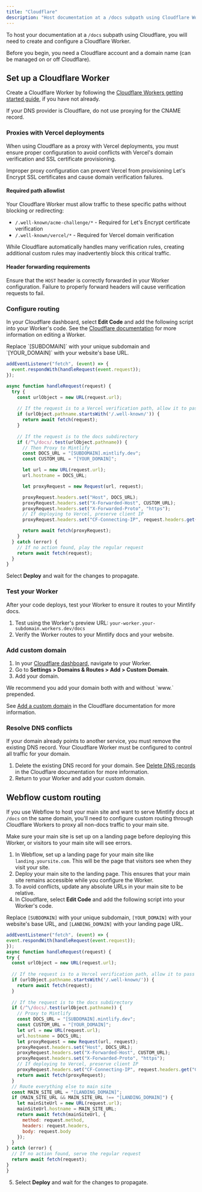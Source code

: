 ```yaml
---
title: "Cloudflare"
description: "Host documentation at a /docs subpath using Cloudflare Workers"
---
```



To host your documentation at a `/docs` subpath using Cloudflare, you will need to create and configure a Cloudflare Worker.

<Info>
  Before you begin, you need a Cloudflare account and a domain name (can be managed on or off Cloudflare).
</Info>

## Set up a Cloudflare Worker

Create a Cloudflare Worker by following the [Cloudflare Workers getting started guide](https://developers.cloudflare.com/workers/get-started/dashboard/), if you have not already.

<Warning>
  If your DNS provider is Cloudflare, do not use proxying for the CNAME record.
</Warning>

### Proxies with Vercel deployments

When using Cloudflare as a proxy with Vercel deployments, you must ensure proper configuration to avoid conflicts with Vercel's domain verification and SSL certificate provisioning.

Improper proxy configuration can prevent Vercel from provisioning Let's Encrypt SSL certificates and cause domain verification failures.

#### Required path allowlist

Your Cloudflare Worker must allow traffic to these specific paths without blocking or redirecting:

- `/.well-known/acme-challenge/*` - Required for Let's Encrypt certificate verification
- `/.well-known/vercel/*` - Required for Vercel domain verification

While Cloudflare automatically handles many verification rules, creating additional custom rules may inadvertently block this critical traffic.

#### Header forwarding requirements

Ensure that the `HOST` header is correctly forwarded in your Worker configuration. Failure to properly forward headers will cause verification requests to fail.

### Configure routing

In your Cloudflare dashboard, select **Edit Code** and add the following script into your Worker's code. See the [Cloudflare documentation](https://developers.cloudflare.com/workers-ai/get-started/dashboard/#development) for more information on editing a Worker.

<Tip>
  Replace `[SUBDOMAIN]` with your unique subdomain and `[YOUR_DOMAIN]` with your website's base URL.
</Tip>

```javascript
addEventListener("fetch", (event) => {
  event.respondWith(handleRequest(event.request));
});

async function handleRequest(request) {
  try {
    const urlObject = new URL(request.url);
    
    // If the request is to a Vercel verification path, allow it to pass through
    if (urlObject.pathname.startsWith('/.well-known/')) {
      return await fetch(request);
    }
    
    // If the request is to the docs subdirectory
    if (/^\/docs/.test(urlObject.pathname)) {
      // Then Proxy to Mintlify
      const DOCS_URL = "[SUBDOMAIN].mintlify.dev";
      const CUSTOM_URL = "[YOUR_DOMAIN]";

      let url = new URL(request.url);
      url.hostname = DOCS_URL;

      let proxyRequest = new Request(url, request);

      proxyRequest.headers.set("Host", DOCS_URL);
      proxyRequest.headers.set("X-Forwarded-Host", CUSTOM_URL);
      proxyRequest.headers.set("X-Forwarded-Proto", "https");
      // If deploying to Vercel, preserve client IP
      proxyRequest.headers.set("CF-Connecting-IP", request.headers.get("CF-Connecting-IP"));

      return await fetch(proxyRequest);
    }
  } catch (error) {
    // If no action found, play the regular request
    return await fetch(request);
  }
}
```

Select **Deploy** and wait for the changes to propagate.

<Propagating />

### Test your Worker

After your code deploys, test your Worker to ensure it routes to your Mintlify docs.

1. Test using the Worker's preview URL: `your-worker.your-subdomain.workers.dev/docs`
2. Verify the Worker routes to your Mintlify docs and your website.

### Add custom domain

1. In your [Cloudflare dashboard](https://dash.cloudflare.com/), navigate to your Worker.
2. Go to **Settings > Domains & Routes > Add > Custom Domain**.
3. Add your domain. 

<Tip>
  We recommend you add your domain both with and without `www.` prepended.
</Tip>

See [Add a custom domain](https://developers.cloudflare.com/workers/configuration/routing/custom-domains/#add-a-custom-domain) in the Cloudflare documentation for more information. 

### Resolve DNS conflicts

If your domain already points to another service, you must remove the existing DNS record. Your Cloudflare Worker must be configured to control all traffic for your domain.

1. Delete the existing DNS record for your domain. See [Delete DNS records](https://developers.cloudflare.com/dns/manage-dns-records/how-to/create-dns-records/#delete-dns-records) in the Cloudflare documentation for more information.
2. Return to your Worker and add your custom domain.

## Webflow custom routing
If you use Webflow to host your main site and want to serve Mintlify docs at `/docs` on the same domain, you'll need to configure custom routing through Cloudflare Workers to proxy all non-docs traffic to your main site.

<Warning>
  Make sure your main site is set up on a landing page before deploying this Worker, or visitors to your main site will see errors.
</Warning>

1. In Webflow, set up a landing page for your main site like `landing.yoursite.com`. This will be the page that visitors see when they visit your site.
2. Deploy your main site to the landing page. This ensures that your main site remains accessible while you configure the Worker.
3. To avoid conflicts, update any absolute URLs in your main site to be relative.
4. In Cloudflare, select **Edit Code** and add the following script into your Worker's code.

  <Tip> Replace `[SUBDOMAIN]` with your unique subdomain, `[YOUR_DOMAIN]` with your website's base URL, and `[LANDING_DOMAIN]` with your landing page URL. </Tip>

  ```javascript
  addEventListener("fetch", (event) => {
  event.respondWith(handleRequest(event.request));
  });
  async function handleRequest(request) {
  try {
    const urlObject = new URL(request.url);
    
    // If the request is to a Vercel verification path, allow it to pass through
    if (urlObject.pathname.startsWith('/.well-known/')) {
      return await fetch(request);
    }
    
    // If the request is to the docs subdirectory
    if (/^\/docs/.test(urlObject.pathname)) {
      // Proxy to Mintlify
      const DOCS_URL = "[SUBDOMAIN].mintlify.dev";
      const CUSTOM_URL = "[YOUR_DOMAIN]";
      let url = new URL(request.url);
      url.hostname = DOCS_URL;
      let proxyRequest = new Request(url, request);
      proxyRequest.headers.set("Host", DOCS_URL);
      proxyRequest.headers.set("X-Forwarded-Host", CUSTOM_URL);
      proxyRequest.headers.set("X-Forwarded-Proto", "https");
      // If deploying to Vercel, preserve client IP
      proxyRequest.headers.set("CF-Connecting-IP", request.headers.get("CF-Connecting-IP"));
      return await fetch(proxyRequest);
    }
    // Route everything else to main site
    const MAIN_SITE_URL = "[LANDING_DOMAIN]";
    if (MAIN_SITE_URL && MAIN_SITE_URL !== "[LANDING_DOMAIN]") {
      let mainSiteUrl = new URL(request.url);
      mainSiteUrl.hostname = MAIN_SITE_URL;
      return await fetch(mainSiteUrl, {
        method: request.method,
        headers: request.headers,
        body: request.body
      });
    }
  } catch (error) {
    // If no action found, serve the regular request
    return await fetch(request);
  }
  }
  ```
5. Select **Deploy** and wait for the changes to propagate.

<Propagating />
